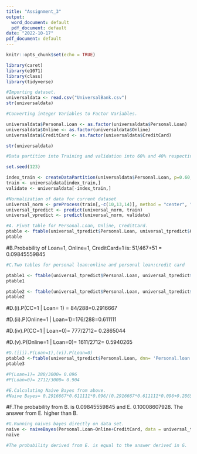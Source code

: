 ```yaml
---
title: "Assignment_3"
output:
  word_document: default
  pdf_document: default
date: "2022-10-17"
pdf_document: default
---
```


```r
knitr::opts_chunk$set(echo = TRUE)
```


```r
library(caret)
library(e1071)
library(class)
library(tidyverse)
```



```r
#Importing dataset.
universaldata <- read.csv("UniversalBank.csv")
str(universaldata)
```



```r
#Converting integer Variables to Factor Variables.

universaldata$Personal.Loan <- as.factor(universaldata$Personal.Loan)
universaldata$Online <- as.factor(universaldata$Online)
universaldata$CreditCard <- as.factor(universaldata$CreditCard)

str(universaldata)
```


```r
#Data partition into Training and validation into 60% and 40% respectively.

set.seed(123)

index_train <- createDataPartition(universaldata$Personal.Loan, p=0.60, list = FALSE)
train <- universaldata[index_train,]
validate <- universaldata[-index_train,]

```


```r
#Normalization of data for current dataset
universal_norm <- preProcess(train[,-c(10,13,14)], method = "center", "scale")
universal_tpredict <- predict(universal_norm, train)
universal_vpredict <- predict(universal_norm, validate)
```


```r
#A. Pivot table for Personal.Loan, Online, CreditCard.
ptable <- ftable(universal_tpredict$Personal.Loan, universal_tpredict$Online, universal_tpredict$CreditCard, dnn=c('Personal.loan', 'CreditCard', 'Online'))
ptable
```

#B.Probability of Loan=1, Online=1, CreditCard=1 is: 51/467+51 = 0.09845559845


```r
#C.Two tables for personal loan:online and personal loan:credit card

ptable1 <- ftable(universal_tpredict$Personal.Loan, universal_tpredict$Online, dnn=c('Personal.loan','Online'))
ptable1

ptable2 <- ftable(universal_tpredict$Personal.Loan, universal_tpredict$CreditCard, dnn=c('Personal.loan','CreditCard'))
ptable2
```

#D.(i).P(CC=1 | Loan= 1) = 84/288=0.2916667

#D.(ii).P(Online=1 | Loan=1)=176/288=0.611111

#D.(iv).P(CC=1 | Loan=0)= 777/2712= 0.2865044

#D.(v).P(Online=1 | Loan=0)= 1611/2712= 0.5940265


```r
#D.(iii).P(Loan=1),(vi).P(Loan=0)
ptable3 <-ftable(universal_tpredict$Personal.Loan, dnn= 'Personal.loan')
ptable3

#P(Loan=1)= 288/3000= 0.096
#P(Loan=0)= 2712/3000= 0.904
```


```r
#E.Calculating Naive Bayes from above.
#Naive Bayes= 0.2916667*0.611111*0.096/(0.2916667*0.611111*0.096+0.2865044*0.5940265*0.904) = 0.10008607928
```


#F.The probability from B. is 0.09845559845 and E. 0.10008607928. The answer from E. higher than B.


```r
#G.Running naives bayes directly on data set.
naive <- naiveBayes(Personal.Loan~Online+CreditCard, data = universal_tpredict)
naive

#The probability derived from E. is equal to the answer derived in G.
```

